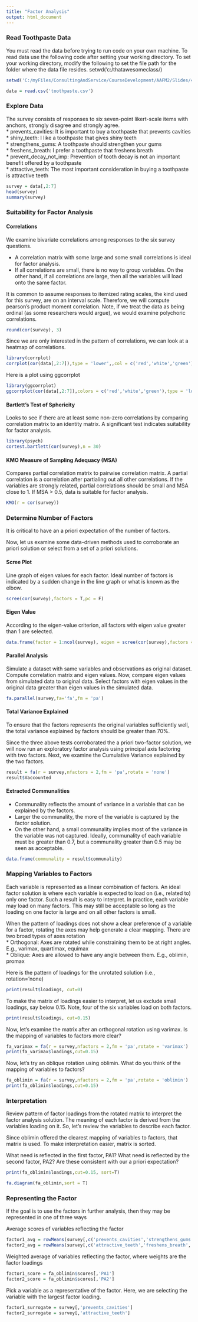 ---
title: "Factor Analysis"
output: html_document
---

### Read Toothpaste Data
You must read the data before trying to run code on your own machine. To read data use the following code after setting your working directory. To set your working directory, modify the following to set the file path for the folder where the data file resides.
setwd('c:/thatawesomeclass/)

```{r, warning=F,message=F, echo=FALSE}
setwd('C:/myFiles/ConsultingAndService/CourseDevelopment/AAFM2/Slides/4_DimensionReduction')
```

```{r, warning=F,message=F}
data = read.csv('toothpaste.csv')
```

### Explore Data
The survey consists of responses to six seven-point likert-scale items with anchors, strongly disagree and strongly agree.  
* prevents_cavities: It is important to buy a toothpaste that prevents cavities  
* shiny_teeth: I like a toothpaste that gives shiny teeth  
* strengthens_gums: A toothpaste should strengthen your gums  
* freshens_breath: I prefer a toothpaste that freshens breath  
* prevent_decay_not_imp: Prevention of tooth decay is not an important benefit offered by a toothpaste  
* attractive_teeth: The most important consideration in buying a toothpaste is attractive teeth  

```{r, warning=F,message=F}
survey = data[,2:7]
head(survey)
summary(survey)
```

### Suitability for Factor Analysis  

#### Correlations

We examine bivariate correlations among responses to the six survey questions. 

* A correlation matrix with some large and some small correlations is ideal for factor analysis.   
* If all correlations are small, there is no way to group variables. On the other hand, if all correlations are large, then all the variables will load onto the same factor. 

It is common to assume responses to itemized rating scales, the kind used for this survey, are on an interval scale. Therefore, we will compute pearson's product moment correlation. Note, if we treat the data as being ordinal (as some researchers would argue), we would examine polychoric correlations.  

```{r, warning=F,message=F}
round(cor(survey), 3)
```

Since we are only interested in the pattern of correlations, we can look at a heatmap of correlations.
```{r, warning=F,message=F}
library(corrplot)
corrplot(cor(data[,2:7]),type = 'lower',,col = c('red','white','green'),method = 'square',diag = F)
```

Here is a plot using ggcorrplot
```{r, warning=F,message=F}
library(ggcorrplot)
ggcorrplot(cor(data[,2:7]),colors = c('red','white','green'),type = 'lower')
```



#### Bartlett's Test of Sphericity
Looks to see if there are at least some non-zero correlations by comparing correlation matrix to an identity matrix. A significant test indicates suitability for factor analysis. 

```{r, warning=F,message=F}
library(psych)
cortest.bartlett(cor(survey),n = 30)
```

#### KMO Measure of Sampling Adequacy (MSA)
Compares partial correlation matrix to pairwise correlation matrix. A partial correlation is a correlation after partialing out all other correlations. If the variables are strongly related, partial correlations should be small and MSA close to 1. If MSA > 0.5, data is suitable for factor analysis.

```{r, warning=F,message=F}
KMO(r = cor(survey))
```



### Determine Number of Factors
It is critical to have an a priori expectation of the number of factors. 

Now, let us examine some data-driven methods used to corroborate an priori solution or select from a set of a priori solutions.  

#### Scree Plot  
Line graph of eigen values for each factor. Ideal number of factors is indicated by a sudden change in the line graph or what is known as the elbow.

```{r, warning=F,message=F}
scree(cor(survey),factors = T,pc = F)
```

#### Eigen Value
According to the eigen-value criterion, all factors with eigen value greater than 1 are selected.

```{r, warning=F,message=F}
data.frame(factor = 1:ncol(survey), eigen = scree(cor(survey),factors = T,pc = F)$fv)
```

#### Parallel Analysis  
Simulate a dataset with same variables and observations as original dataset. Compute correlation matrix and eigen values. Now, compare eigen values from simulated data to original data. Select factors with eigen values in the original data greater than eigen values in the simulated data.  
```{r, warning=F,message=F}
fa.parallel(survey,fa='fa',fm = 'pa')
```
#### Total Variance Explained
To ensure that the factors represents the original variables sufficiently well, the total variance explained by factors should be greater than 70%.

Since the three above tests corroborated the a priori two-factor solution, we will now run an exploratory factor analysis using principal axis factoring with two factors. Next, we examine the Cumulative Variance explained by the two factors. 

```{r, warning=F, message=F}
result = fa(r = survey,nfactors = 2,fm = 'pa',rotate = 'none')
result$Vaccounted
```

#### Extracted Communalities  
* Communality reflects the amount of variance in a variable that can be explained by the factors.   
* Larger the communality, the more of the variable is captured by the factor solution.   
* On the other hand, a small communality implies most of the variance in the variable was not captured. Ideally, communality of each variable must be greater than 0.7, but a communality greater than 0.5 may be seen as acceptable.  
```{r, warning=F,message=F}
data.frame(communality = result$communality)
```

### Mapping Variables to Factors
Each variable is represented as a linear combination of factors. An ideal factor solution is where each variable is expected to load on (i.e., related to) only one factor. Such a result is easy to interpret. In practice, each variable may load on many factors. This may still be acceptable so long as the loading on one factor is large and on all other factors is small.   

When the pattern of loadings does not show a clear preference of a variable for a factor, rotating the axes may help generate a clear mapping. There are two broad types of axes rotation  
* Orthogonal: Axes are rotated while constraining them to be at right angles. E.g., varimax, quartimax, equimax   
* Oblique: Axes are allowed to have any angle between them. E.g., oblimin, promax  


Here is the pattern of loadings for the unrotated solution (i.e., rotation='none)

```{r, warning=F,message=F}
print(result$loadings, cut=0)
```

To make the matrix of loadings easier to interpret, let us exclude small loadings, say below 0.15. Note, four of the six variables load on both factors. 
```{r, warning=F,message=F}
print(result$loadings, cut=0.15)
```

Now, let's examine the matrix after an orthogonal rotation using varimax. Is the mapping of variables to factors more clear?
```{r, warning=F,message=F}
fa_varimax = fa(r = survey,nfactors = 2,fm = 'pa',rotate = 'varimax')
print(fa_varimax$loadings,cut=0.15)
```

Now, let's try an oblique rotation using oblimin. What do you think of the mapping of variables to factors?
```{r, warning=F,message=F}
fa_oblimin = fa(r = survey,nfactors = 2,fm = 'pa',rotate = 'oblimin')
print(fa_oblimin$loadings,cut=0.15)
```


### Interpretation  
Review pattern of factor loadings from the rotated matrix to interpret the factor analysis solution. The meaning of each factor is derived from the variables loading on it. So, let's review the variables to describe each factor.

Since oblimin offered the clearest mapping of variables to factors, that matrix is used. To make interpretation easier, matrix is sorted. 

What need is reflected in the first factor, PA1? What need is reflected by the second factor, PA2? Are these consistent with our a priori expectation?
```{r, warning=F,message=F}
print(fa_oblimin$loadings,cut=0.15, sort=T)
```


```{r, warning=F,message=F}
fa.diagram(fa_oblimin,sort = T)
```

### Representing the Factor
If the goal is to use the factors in further analysis, then they may be represented in one of three ways

Average scores of variables reflecting the factor

```{r, warning=F,message=F}
factor1_avg = rowMeans(survey[,c('prevents_cavities','strengthens_gums','prevent_decay_not_imp')])
factor2_avg = rowMeans(survey[,c('attractive_teeth','freshens_breath','shiny_teeth')]) 
```

Weighted average of variables reflecting the factor, where weights are the factor loadings

```{r, warning=F,message=F}
factor1_score = fa_oblimin$scores[,'PA1']
factor2_score = fa_oblimin$scores[,'PA2']
```

Pick a variable as a representative of the factor. Here, we are selecting the variable with the largest factor loading.
```{r, warning=F,message=F}
factor1_surrogate = survey[,'prevents_cavities']
factor2_surrogate = survey[,'attractive_teeth']
```

